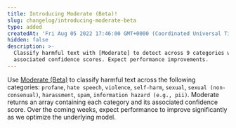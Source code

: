 ```yaml
---
title: Introducing Moderate (Beta)!
slug: changelog/introducing-moderate-beta
type: added
createdAt: 'Fri Aug 05 2022 17:46:00 GMT+0000 (Coordinated Universal Time)'
hidden: false
description: >-
  Classify harmful text with [Moderate] to detect across 9 categories with
  associated confidence scores. Expect performance improvements.
---
```

Use [Moderate (Beta)](/moderate-reference) to classify harmful text across the following categories: `profane`, `hate speech`, `violence`, `self-harm`, `sexual`, `sexual (non-consenual)`, `harassment`, `spam`, `information hazard (e.g., pii)`. Moderate returns an array containing each category and its associated confidence score. Over the coming weeks, expect performance to improve significantly as we optimize the underlying model.
